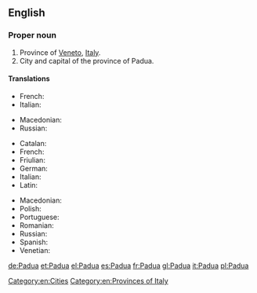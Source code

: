 ==English==
{{wikipedia}}

===Proper noun===
{{en-proper noun}}

# Province of [[Veneto]], [[Italy]].
# City and capital of the province of Padua.

====Translations====
{{trans-top|province}}
* French: {{t+|fr|Padoue}}
* Italian: {{t+|it|Padova}}
{{trans-mid}}
* Macedonian: {{t|mk|Падова|f|tr=Padóva}}
* Russian: {{t|ru|Падуя|sc=Cyrl}}
{{trans-bottom}}

{{trans-top|city}}
* Catalan: {{t|ca|Pàdua|f}}
* French: {{t+|fr|Padoue|f}}
* Friulian: {{t|fur|Padue|f}}
* German: {{t+|de|Padua|n}}
* Italian: {{t+|it|Padova|f}}
* Latin: {{t|la|Patavium}}
{{trans-mid}}
* Macedonian: {{t|mk|Падова|f|tr=Padóva}}
* Polish: {{t+|pl|Padwa|f}}
* Portuguese: {{t|pt|Pádua|f}}
* Romanian: {{t|ro|Padova}}
* Russian: {{t|ru|Падуя|sc=Cyrl}}
* Spanish: {{t+|es|Padua}}
* Venetian: {{t|vec|Pàdova}}
{{trans-bottom}}

[[Category:en:Cities]]
[[Category:en:Provinces of Italy]]

[[de:Padua]]
[[et:Padua]]
[[el:Padua]]
[[es:Padua]]
[[fr:Padua]]
[[gl:Padua]]
[[it:Padua]]
[[pl:Padua]]